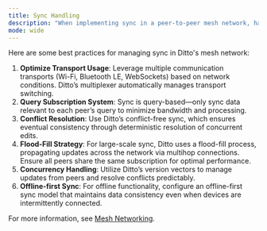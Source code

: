 ```yaml
---
title: Sync Handling
description: "When implementing sync in a peer-to-peer mesh network, handling synchronization efficiently is crucial."
mode: wide
---
```


Here are some best practices for managing sync in Ditto's mesh network:

1. **Optimize Transport Usage**: Leverage multiple communication transports (Wi-Fi, Bluetooth LE, WebSockets) based on network conditions. Ditto’s multiplexer automatically manages transport switching.
2. **Query Subscription System**: Sync is query-based—only sync data relevant to each peer’s query to minimize bandwidth and processing.
3. **Conflict Resolution**: Use Ditto’s conflict-free sync, which ensures eventual consistency through deterministic resolution of concurrent edits.
4. **Flood-Fill Strategy**: For large-scale sync, Ditto uses a flood-fill process, propagating updates across the network via multihop connections. Ensure all peers share the same subscription for optimal performance.
5. **Concurrency Handling**: Utilize Ditto’s version vectors to manage updates from peers and resolve conflicts predictably.
6. **Offline-first Sync**: For offline functionality, configure an offline-first sync model that maintains data consistency even when devices are intermittently connected.

For more information, see <a href="/sync/concepts/mesh-networking-101" target="_blank">Mesh Networking</a>.
